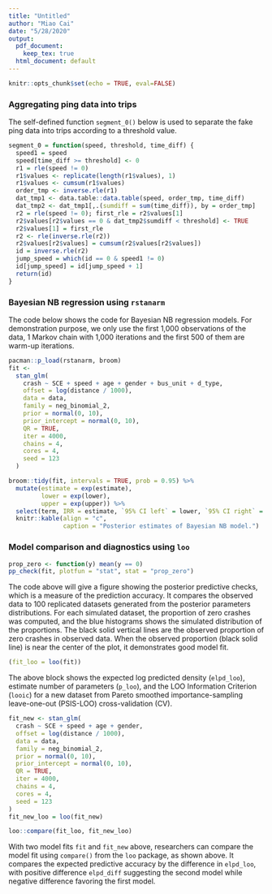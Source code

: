 ---
title: "Untitled"
author: "Miao Cai"
date: "5/28/2020"
output:
  pdf_document: 
    keep_tex: true
  html_document: default
---

```{r setup, include=FALSE}
knitr::opts_chunk$set(echo = TRUE, eval=FALSE)
```


### Aggregating ping data into trips {-}

The self-defined function `segment_0()` below is used to separate the fake ping data into trips according to a threshold value.

```{r eval=FALSE}
segment_0 = function(speed, threshold, time_diff) {
  speed1 = speed
  speed[time_diff >= threshold] <- 0
  r1 = rle(speed != 0)
  r1$values <- replicate(length(r1$values), 1)
  r1$values <- cumsum(r1$values)
  order_tmp <- inverse.rle(r1)
  dat_tmp1 <- data.table::data.table(speed, order_tmp, time_diff)
  dat_tmp2 <- dat_tmp1[,.(sumdiff = sum(time_diff)), by = order_tmp]
  r2 = rle(speed != 0); first_rle = r2$values[1]
  r2$values[r2$values == 0 & dat_tmp2$sumdiff < threshold] <- TRUE
  r2$values[1] = first_rle
  r2 <- rle(inverse.rle(r2))
  r2$values[r2$values] = cumsum(r2$values[r2$values])
  id = inverse.rle(r2)
  jump_speed = which(id == 0 & speed1 != 0)
  id[jump_speed] = id[jump_speed + 1]
  return(id)
}
```

### Bayesian NB regression using `rstanarm` {-}

The code below shows the code for Bayesian NB regression models. For demonstration purpose, we only use the first 1,000 observations of the data, 1 Markov chain with 1,000 iterations and the first 500 of them are warm-up iterations.

```{r eval=FALSE}
pacman::p_load(rstanarm, broom)
fit <-
  stan_glm(
    crash ~ SCE + speed + age + gender + bus_unit + d_type,
    offset = log(distance / 1000),
    data = data,
    family = neg_binomial_2,
    prior = normal(0, 10),
    prior_intercept = normal(0, 10),
    QR = TRUE,
    iter = 4000,
    chains = 4,
    cores = 4,
    seed = 123
  )
```

```{r eval=FALSE}
broom::tidy(fit, intervals = TRUE, prob = 0.95) %>% 
  mutate(estimate = exp(estimate),
         lower = exp(lower),
         upper = exp(upper)) %>% 
  select(term, IRR = estimate, `95% CI left` = lower, `95% CI right` = upper) %>% 
  knitr::kable(align = "c", 
               caption = "Posterior estimates of Bayesian NB model.")
```


### Model comparison and diagnostics using `loo` {-}


```{r eval=FALSE}
prop_zero <- function(y) mean(y == 0)
pp_check(fit, plotfun = "stat", stat = "prop_zero")
```

The code above will give a figure showing the posterior predictive checks, which is a measure of the prediction accuracy. It compares the observed data to 100 replicated datasets generated from the posterior parameters distributions. For each simulated dataset, the proportion of zero crashes was computed, and the blue histograms shows the simulated distribution of the proportions. The black solid vertical lines are the observed proportion of zero crashes in observed data. When the observed proportion (black solid line) is near the center of the plot, it demonstrates good model fit.

```{r eval=FALSE}
(fit_loo = loo(fit))
```

The above block shows the expected log predicted density (`elpd_loo`), estimate number of parameters (`p_loo`), and the LOO Information Criterion (`looic`) for a new dataset from Pareto smoothed importance-sampling leave-one-out (PSIS-LOO) cross-validation (CV). 

```{r eval=FALSE}
fit_new <- stan_glm(
  crash ~ SCE + speed + age + gender,
  offset = log(distance / 1000),
  data = data,
  family = neg_binomial_2,
  prior = normal(0, 10),
  prior_intercept = normal(0, 10),
  QR = TRUE,
  iter = 4000,
  chains = 4,
  cores = 4,
  seed = 123
)
fit_new_loo = loo(fit_new)
```

```{r eval=FALSE}
loo::compare(fit_loo, fit_new_loo)
```

With two model fits `fit` and `fit_new` above, researchers can compare the model fit using `compare()` from the `loo` package, as shown above. It compares the expected predictive accuracy by the difference in `elpd_loo`, with positive difference `elpd_diff` suggesting the second model while negative difference favoring the first model.
